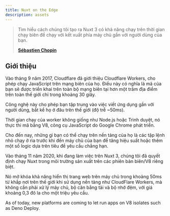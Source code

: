 ```yaml
---
title: Nuxt on the Edge
description: assets
---
```



> Tìm hiểu cách chúng tôi tạo ra Nuxt 3 có khả năng chạy trên thời gian chạy biên để chạy với kết xuất phía máy chủ gần với người dùng của bạn.
>
> [**Sébastien Chopin**](https://x.com/atinux)

## Giới thiệu

Vào tháng 9 năm 2017, Cloudflare đã giới thiệu Cloudflare Workers, cho phép chạy JavaScript trên mạng biên của họ. Điều này có nghĩa là mã của bạn sẽ được triển khai trên toàn bộ mạng biên tại hơn một trăm địa điểm trên toàn thế giới chỉ trong khoảng 30 giây.

Công nghệ này cho phép bạn tập trung vào việc viết ứng dụng gần với người dùng, bất kể họ ở đâu trên thế giới (độ trễ ~50ms).

Thời gian chạy của worker không giống như Node.js hoặc Trình duyệt, nó thực thi mã bằng V8, công cụ JavaScript do Google Chrome phát triển.

Cho đến nay, những gì bạn có thể chạy trên nền tảng của họ là các tập lệnh nhỏ chạy ở rìa trước khi đến máy chủ của bạn để tăng hiệu suất hoặc thêm một số logic dựa trên tiêu đề yêu cầu chẳng hạn.

Vào tháng 11 năm 2020, khi đang làm việc trên Nuxt 3, chúng tôi đã quyết định chạy Nuxt trong môi trường sản xuất trên các phiên bản biên/V8 riêng biệt.

Nó mở khóa khả năng hiển thị trang web trên máy chủ trong khoảng 50ms từ khắp nơi trên thế giới khi sử dụng nền tảng như CloudFlare Workers, mà không cần phải xử lý máy chủ, bộ cân bằng tải và bộ nhớ đệm, với giá khoảng 0,3 đô la cho một triệu yêu cầu.

As of today, new platforms are coming to let run apps on V8 isolates such as Deno Deploy.
